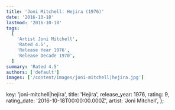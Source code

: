 ```yaml
---
title: 'Joni Mitchell: Hejira (1976)'
date: '2016-10-18'
lastmod: '2016-10-18'
tags:
  [
    'Artist Joni Mitchell',
    'Rated 4.5',
    'Release Year 1976',
    'Release Decade 1970',
  ]
summary: 'Rated 4.5'
authors: ['default']
images: ['/content/images/joni-mitchell|hejira.jpg']
---
```


  key: 'joni-mitchell|hejira',
  title: 'Hejira',
  release_year: 1976,
  rating: 9,
  rating_date: '2016-10-18T00:00:00.000Z',
  artist: 'Joni Mitchell',
};

<MusicRating data={data} />
